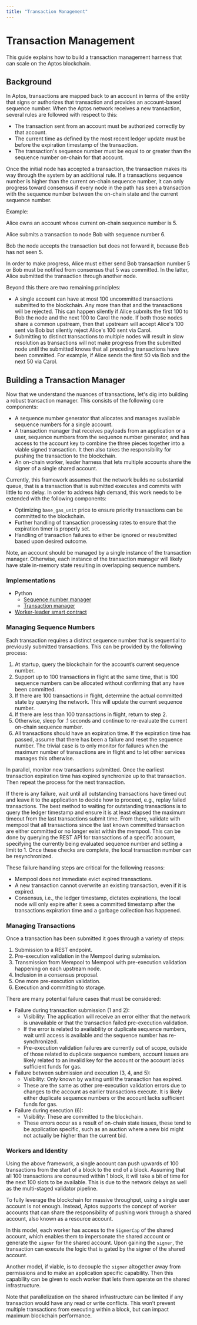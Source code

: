 ```yaml
---
title: "Transaction Management"
---
```




# Transaction Management

This guide explains how to build a transaction management harness that can scale
on the Aptos blockchain.

## Background

In Aptos, transactions are mapped back to an account in terms of the entity that
signs or authorizes that transaction and provides an account-based sequence
number. When the Aptos network receives a new transaction, several rules are
followed with respect to this:

- The transaction sent from an account must be authorized correctly by that
  account.
- The current time as defined by the most recent ledger update must be before
  the expiration timestamp of the transaction.
- The transaction's sequence number must be equal to or greater than the
  sequence number on-chain for that account.

Once the initial node has accepted a transaction, the transaction makes its way
through the system by an additional rule. If a transactions sequence number is
higher than the current on-chain sequence number, it can only progress toward
consensus if every node in the path has seen a transaction with the sequence
number between the on-chain state and the current sequence number.

Example:

Alice owns an account whose current on-chain sequence number is 5.

Alice submits a transaction to node Bob with sequence number 6.

Bob the node accepts the transaction but does not forward it, because Bob has
not seen 5.

In order to make progress, Alice must either send Bob transaction number 5 or
Bob must be notified from consensus that 5 was committed. In the latter, Alice
submitted the transaction through another node.

Beyond this there are two remaining principles:

- A single account can have at most 100 uncommitted transactions submitted to
  the blockchain. Any more than that and the transactions will be rejected. This
  can happen silently if Alice submits the first 100 to Bob the node and the
  next 100 to Carol the node. If both those nodes share a common upstream, then
  that upstream will accept Alice's 100 sent via Bob but silently reject Alice's
  100 sent via Carol.
- Submitting to distinct transactions to multiple nodes will result in slow
  resolution as transactions will not make progress from the submitted node
  until the submitted knows that all preceding transactions have been committed.
  For example, if Alice sends the first 50 via Bob and the next 50 via Carol.

## Building a Transaction Manager

Now that we understand the nuances of transactions, let's dig into building a
robust transaction manager. This consists of the following core components:

- A sequence number generator that allocates and manages available sequence
  numbers for a single account.
- A transaction manager that receives payloads from an application or a user,
  sequence numbers from the sequence number generator, and has access to the
  account key to combine the three pieces together into a viable signed
  transaction. It then also takes the responsibility for pushing the transaction
  to the blockchain.
- An on-chain worker, leader harness that lets multiple accounts share the
  signer of a single shared account.

Currently, this framework assumes that the network builds no substantial queue,
that is a transaction that is submitted executes and commits with little to no
delay. In order to address high demand, this work needs to be extended with the
following components:

- Optimizing `base_gas_unit` price to ensure priority transactions can be
  committed to the blockchain.
- Further handling of transaction processing rates to ensure that the expiration
  timer is properly set.
- Handling of transaction failures to either be ignored or resubmitted based
  upon desired outcome.

Note, an account should be managed by a single instance of the transaction
manager. Otherwise, each instance of the transaction manager will likely have
stale in-memory state resulting in overlapping sequence numbers.

### Implementations

- Python
  - [Sequence number manager](https://github.com/aptos-labs/aptos-core/pull/7987)
  - [Transaction manager](https://github.com/aptos-labs/aptos-core/pull/7987)
- [Worker-leader smart contract](https://github.com/aptos-labs/aptos-core/pull/7986)

### Managing Sequence Numbers

Each transaction requires a distinct sequence number that is sequential to
previously submitted transactions. This can be provided by the following
process:

1. At startup, query the blockchain for the account’s current sequence number.
2. Support up to 100 transactions in flight at the same time, that is 100
   sequence numbers can be allocated without confirming that any have been
   committed.
3. If there are 100 transactions in flight, determine the actual committed state
   by querying the network. This will update the current sequence number.
4. If there are less than 100 transactions in flight, return to step 2.
5. Otherwise, sleep for .1 seconds and continue to re-evaluate the current
   on-chain sequence number.
6. All transactions should have an expiration time. If the expiration time has
   passed, assume that there has been a failure and reset the sequence number.
   The trivial case is to only monitor for failures when the maximum number of
   transactions are in flight and to let other services manages this otherwise.

In parallel, monitor new transactions submitted. Once the earliest transaction
expiration time has expired synchronize up to that transaction. Then repeat the
process for the next transaction.

If there is any failure, wait until all outstanding transactions have timed out
and leave it to the application to decide how to proceed, e.g., replay failed
transactions. The best method to waiting for outstanding transactions is to
query the ledger timestamp and ensure it is at least elapsed the maximum timeout
from the last transactions submit time. From there, validate with mempool that
all transactions since the last known committed transaction are either committed
or no longer exist within the mempool. This can be done by querying the REST API
for transactions of a specific account, specifying the currently being evaluated
sequence number and setting a limit to 1. Once these checks are complete, the
local transaction number can be resynchronized.

These failure handling steps are critical for the following reasons:

- Mempool does not immediate evict expired transactions.
- A new transaction cannot overwrite an existing transaction, even if it is
  expired.
- Consensus, i.e., the ledger timestamp, dictates expirations, the local node
  will only expire after it sees a committed timestamp after the transactions
  expiration time and a garbage collection has happened.

### Managing Transactions

Once a transaction has been submitted it goes through a variety of steps:

1. Submission to a REST endpoint.
2. Pre-execution validation in the Mempool during submission.
3. Transmission from Mempool to Mempool with pre-execution validation happening
   on each upstream node.
4. Inclusion in a consensus proposal.
5. One more pre-execution validation.
6. Execution and committing to storage.

There are many potential failure cases that must be considered:

- Failure during transaction submission (1 and 2):
  - Visibility: The application will receive an error either that the network is
    unavailable or that the transaction failed pre-execution validation.
  - If the error is related to availability or duplicate sequence numbers, wait
    until access is available and the sequence number has re-synchronized.
  - Pre-execution validation failures are currently out of scope, outside of
    those related to duplicate sequence numbers, account issues are likely
    related to an invalid key for the account or the account lacks sufficient
    funds for gas.
- Failure between submission and execution (3, 4, and 5):
  - Visibility: Only known by waiting until the transaction has expired.
  - These are the same as other pre-execution validation errors due to changes
    to the account as earlier transactions execute. It is likely either
    duplicate sequence numbers or the account lacks sufficient funds for gas.
- Failure during execution (6):
  - Visibility: These are committed to the blockchain.
  - These errors occur as a result of on-chain state issues, these tend to be
    application specific, such as an auction where a new bid might not actually
    be higher than the current bid.

### Workers and Identity

Using the above framework, a single account can push upwards of 100 transactions
from the start of a block to the end of a block. Assuming that all 100
transactions are consumed within 1 block, it will take a bit of time for the
next 100 slots to be available. This is due to the network delays as well as the
multi-staged validator pipeline.

To fully leverage the blockchain for massive throughput, using a single user
account is not enough. Instead, Aptos supports the concept of worker accounts
that can share the responsibility of pushing work through a shared account, also
known as a resource account.

In this model, each worker has access to the `SignerCap` of the shared account,
which enables them to impersonate the shared account or generate the `signer`
for the shared account. Upon gaining the `signer`, the transaction can execute
the logic that is gated by the signer of the shared account.

Another model, if viable, is to decouple the `signer` altogether away from
permissions and to make an application specific capability. Then this capability
can be given to each worker that lets them operate on the shared infrastructure.

Note that parallelization on the shared infrastructure can be limited if any
transaction would have any read or write conflicts. This won’t prevent multiple
transactions from executing within a block, but can impact maximum blockchain
performance.
